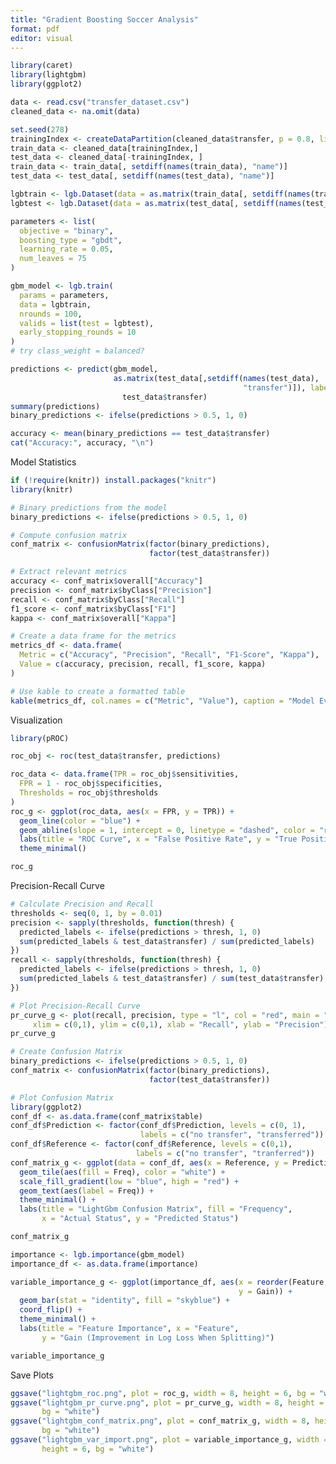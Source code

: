 ```yaml
---
title: "Gradient Boosting Soccer Analysis"
format: pdf
editor: visual
---
```


```r
library(caret)
library(lightgbm)
library(ggplot2)
```

```r
data <- read.csv("transfer_dataset.csv")
cleaned_data <- na.omit(data)

```

```r
set.seed(278)
trainingIndex <- createDataPartition(cleaned_data$transfer, p = 0.8, list = FALSE)
train_data <- cleaned_data[trainingIndex,]
test_data <- cleaned_data[-trainingIndex, ]
train_data <- train_data[, setdiff(names(train_data), "name")]
test_data <- test_data[, setdiff(names(test_data), "name")]
```

```r
lgbtrain <- lgb.Dataset(data = as.matrix(train_data[, setdiff(names(train_data), "transfer")]), label = train_data$transfer)
lgbtest <- lgb.Dataset(data = as.matrix(test_data[, setdiff(names(test_data), "transfer")]), label = test_data$transfer)
```

```r
parameters <- list(
  objective = "binary",
  boosting_type = "gbdt",
  learning_rate = 0.05,
  num_leaves = 75
)
```

```r
gbm_model <- lgb.train(
  params = parameters,
  data = lgbtrain,
  nrounds = 100,
  valids = list(test = lgbtest),
  early_stopping_rounds = 10
)
# try class_weight = balanced?
```

```r
predictions <- predict(gbm_model,
                       as.matrix(test_data[,setdiff(names(test_data),
                                                    "transfer")]), label =
                         test_data$transfer)
summary(predictions)
binary_predictions <- ifelse(predictions > 0.5, 1, 0)

accuracy <- mean(binary_predictions == test_data$transfer)
cat("Accuracy:", accuracy, "\n")
```

Model Statistics

```r
if (!require(knitr)) install.packages("knitr")
library(knitr)

# Binary predictions from the model
binary_predictions <- ifelse(predictions > 0.5, 1, 0)

# Compute confusion matrix
conf_matrix <- confusionMatrix(factor(binary_predictions),
                               factor(test_data$transfer))

# Extract relevant metrics
accuracy <- conf_matrix$overall["Accuracy"]
precision <- conf_matrix$byClass["Precision"]
recall <- conf_matrix$byClass["Recall"]
f1_score <- conf_matrix$byClass["F1"]
kappa <- conf_matrix$overall["Kappa"]

# Create a data frame for the metrics
metrics_df <- data.frame(
  Metric = c("Accuracy", "Precision", "Recall", "F1-Score", "Kappa"),
  Value = c(accuracy, precision, recall, f1_score, kappa)
)

# Use kable to create a formatted table
kable(metrics_df, col.names = c("Metric", "Value"), caption = "Model Evaluation Metrics")
```

Visualization

```r
library(pROC)
```

```r
roc_obj <- roc(test_data$transfer, predictions)

roc_data <- data.frame(TPR = roc_obj$sensitivities,
  FPR = 1 - roc_obj$specificities,
  Thresholds = roc_obj$thresholds
)
roc_g <- ggplot(roc_data, aes(x = FPR, y = TPR)) +
  geom_line(color = "blue") + 
  geom_abline(slope = 1, intercept = 0, linetype = "dashed", color = "red") +
  labs(title = "ROC Curve", x = "False Positive Rate", y = "True Positive Rate") +
  theme_minimal()

roc_g

```

Precision-Recall Curve

```r
# Calculate Precision and Recall
thresholds <- seq(0, 1, by = 0.01)
precision <- sapply(thresholds, function(thresh) {
  predicted_labels <- ifelse(predictions > thresh, 1, 0)
  sum(predicted_labels & test_data$transfer) / sum(predicted_labels)
})
recall <- sapply(thresholds, function(thresh) {
  predicted_labels <- ifelse(predictions > thresh, 1, 0)
  sum(predicted_labels & test_data$transfer) / sum(test_data$transfer)
})

# Plot Precision-Recall Curve
pr_curve_g <- plot(recall, precision, type = "l", col = "red", main = "Precision-Recall Curve",
     xlim = c(0,1), ylim = c(0,1), xlab = "Recall", ylab = "Precision")
pr_curve_g
```

```r

# Create Confusion Matrix
binary_predictions <- ifelse(predictions > 0.5, 1, 0)
conf_matrix <- confusionMatrix(factor(binary_predictions),
                               factor(test_data$transfer))

# Plot Confusion Matrix
library(ggplot2)
conf_df <- as.data.frame(conf_matrix$table)
conf_df$Prediction <- factor(conf_df$Prediction, levels = c(0, 1),
                             labels = c("no transfer", "transferred"))
conf_df$Reference <- factor(conf_df$Reference, levels = c(0,1),
                            labels = c("no transfer", "tranferred"))
conf_matrix_g <- ggplot(data = conf_df, aes(x = Reference, y = Prediction)) +
  geom_tile(aes(fill = Freq), color = "white") +
  scale_fill_gradient(low = "blue", high = "red") +
  geom_text(aes(label = Freq)) +
  theme_minimal() +
  labs(title = "LightGbm Confusion Matrix", fill = "Frequency",
       x = "Actual Status", y = "Predicted Status")

conf_matrix_g
```

```r
importance <- lgb.importance(gbm_model)
importance_df <- as.data.frame(importance)

variable_importance_g <- ggplot(importance_df, aes(x = reorder(Feature, Gain),
                                                   y = Gain)) +
  geom_bar(stat = "identity", fill = "skyblue") +
  coord_flip() +
  theme_minimal() +
  labs(title = "Feature Importance", x = "Feature",
       y = "Gain (Improvement in Log Loss When Splitting)")

variable_importance_g
```

Save Plots

```r
ggsave("lightgbm_roc.png", plot = roc_g, width = 8, height = 6, bg = "white")
ggsave("lightgbm_pr_curve.png", plot = pr_curve_g, width = 8, height = 6,
       bg = "white")
ggsave("lightgbm_conf_matrix.png", plot = conf_matrix_g, width = 8, height = 6,
       bg = "white")
ggsave("lightgbm_var_import.png", plot = variable_importance_g, width = 8, 
       height = 6, bg = "white")
```

